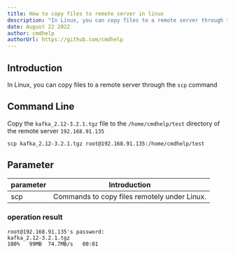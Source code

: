 ```yaml
---
title: How to copy files to remote server in linux
description: "In Linux, you can copy files to a remote server through the scp command"
date: August 22 2022
author: cmdhelp
authorUrl: https://github.com/cmdhelp
---
```

## Introduction
In Linux, you can copy files to a remote server through the `scp` command
## Command Line
Copy the `kafka_2.12-3.2.1.tgz` file to the `/home/cmdhelp/test` directory of the remote server `192.168.91.135`
```linux
scp kafka_2.12-3.2.1.tgz root@192.168.91.135:/home/cmdhelp/test
```
## Parameter
| parameter | Introduction                                                               |
| --------- | -------------------------------------------------------------------------- |
| scp   |Commands to copy files remotely under Linux.|
###  operation result
```
root@192.168.91.135's password:
kafka_2.12-3.2.1.tgz                                                                  100%   99MB  74.7MB/s   00:01
```
